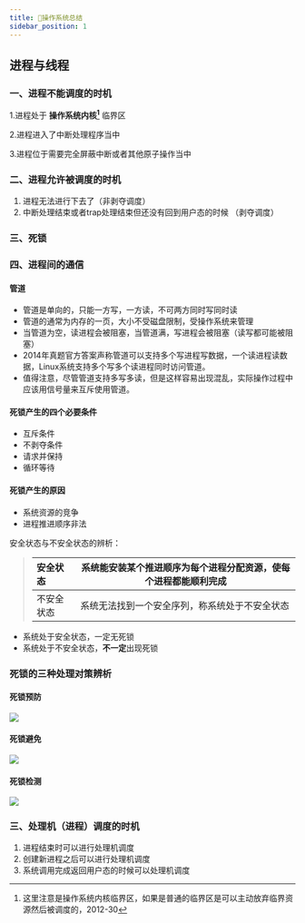 ```yaml
---
title: 📖操作系统总结
sidebar_position: 1
---
```


## 进程与线程
### 一、进程不能调度的时机
1.进程处于 **操作系统内核[^1]** 临界区

2.进程进入了中断处理程序当中

3.进程位于需要完全屏蔽中断或者其他原子操作当中

> 
>[^1]:这里注意是操作系统内核临界区，如果是普通的临界区是可以主动放弃临界资源然后被调度的，2012-30

### 二、进程允许被调度的时机

1. 进程无法进行下去了（非剥夺调度）
2. 中断处理结束或者trap处理结束但还没有回到用户态的时候 （剥夺调度）

### 三、死锁

### 四、进程间的通信
#### 管道
- 管道是单向的，只能一方写，一方读，不可两方同时写同时读
- 管道的通常为内存的一页，大小不受磁盘限制，受操作系统来管理
- 当管道为空，读进程会被阻塞，当管道满，写进程会被阻塞（读写都可能被阻塞）
- 2014年真题官方答案声称管道可以支持多个写进程写数据，一个读进程读数据，Linux系统支持多个写多个读进程同时访问管道。
- 值得注意，尽管管道支持多写多读，但是这样容易出现混乱，实际操作过程中应该用信号量来互斥使用管道。
#### 死锁产生的四个必要条件

- 互斥条件
- 不剥夺条件
- 请求并保持
- 循环等待

#### 死锁产生的原因

- 系统资源的竞争
- 进程推进顺序非法

安全状态与不安全状态的辨析：

>| 安全状态  | 系统能安装某个推进顺序为每个进程分配资源，使每个进程都能顺利完成 |
>| :------- | ------------------------------------------------------------ |
>| 不安全状态 | 系统无法找到一个安全序列，称系统处于不安全状态               |


- 系统处于安全状态，一定无死锁
- 系统处于不安全状态，**不一定**出现死锁
### 死锁的三种处理对策辨析
#### 死锁预防
![](https://skywalkerch-1303839378.cos.ap-nanjing.myqcloud.com/202311030022452.svg)

#### 死锁避免
![](https://skywalkerch-1303839378.cos.ap-nanjing.myqcloud.com/202311030023509.svg)

#### 死锁检测
![](https://skywalkerch-1303839378.cos.ap-nanjing.myqcloud.com/202311030023475.svg)



### 三、处理机（进程）调度的时机

1. 进程结束时可以进行处理机调度
2. 创建新进程之后可以进行处理机调度
3. 系统调用完成返回用户态的时候可以处理机调度





